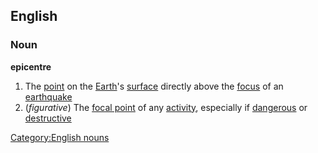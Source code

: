 ==English==
===Noun===
'''epicentre'''
#The [[point]] on the [[Earth]]'s [[surface]] directly above the [[focus]] of an [[earthquake]]
#(''figurative'') The [[focal point]] of any [[activity]], especially if [[dangerous]] or [[destructive]] 
[[Category:English nouns]]